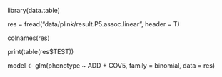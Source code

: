 library(data.table)

res = fread("data/plink/result.P5.assoc.linear", header = T)

colnames(res)

print(table(res$TEST))

model <- glm(phenotype ~ ADD + COV5, family = binomial, data = res)

